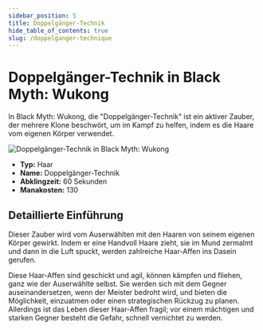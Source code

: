 ```yaml
---
sidebar_position: 5
title: Doppelgänger-Technik
hide_table_of_contents: true
slug: /doppelganger-technique
---
```


# Doppelgänger-Technik in Black Myth: Wukong

In Black Myth: Wukong, die "Doppelgänger-Technik" ist ein aktiver Zauber, der mehrere Klone beschwört, um im Kampf zu helfen, indem es die Haare vom eigenen Körper verwendet.

<img
    src="https://image.informedainews.com/fss.gif"
    alt="Doppelgänger-Technik in Black Myth: Wukong"
/>

- **Typ:** Haar
- **Name:** Doppelgänger-Technik
- **Abklingzeit:** 60 Sekunden
- **Manakosten:** 130

## Detaillierte Einführung

Dieser Zauber wird vom Auserwählten mit den Haaren von seinem eigenen Körper gewirkt. Indem er eine Handvoll Haare zieht, sie im Mund zermalmt und dann in die Luft spuckt, werden zahlreiche Haar-Affen ins Dasein gerufen.

Diese Haar-Affen sind geschickt und agil, können kämpfen und fliehen, ganz wie der Auserwählte selbst. Sie werden sich mit dem Gegner auseinandersetzen, wenn der Meister bedroht wird, und bieten die Möglichkeit, einzuatmen oder einen strategischen Rückzug zu planen. Allerdings ist das Leben dieser Haar-Affen fragil; vor einem mächtigen und starken Gegner besteht die Gefahr, schnell vernichtet zu werden.